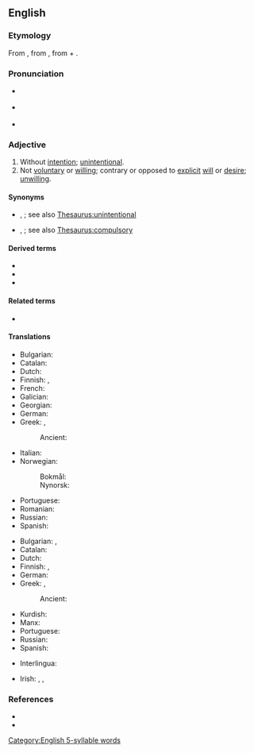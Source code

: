 ==English==

===Etymology===
From {{prefix|en|in|voluntary}}, from {{der|en|LL.|involontarius}}, from {{m|la|in}} + {{m|la|volontarius}}.

===Pronunciation===
* {{a|GA}} {{IPA|en|/ɪnˈvɑl.ənˌtɛ.ɹi/}}
* {{a|RP}} {{IPA|en|/ɪnˈvɒl.ən.tɹi/}}
* {{hyph|en|in|vol|un|ta|ry}}

===Adjective===
{{en-adj}}

# Without [[intention]]; [[unintentional]].
# Not [[voluntary]] or [[willing]]; contrary or opposed to [[explicit]] [[will]] or [[desire]]; [[unwilling]].
#: {{ux|en|He found himself the '''involuntary''' witness in the trial.}}

====Synonyms====
* {{sense|without intention}} {{l|en|inadvertent}}, {{l|en|unintended}}; see also [[Thesaurus:unintentional]]
* {{sense|not voluntary}} {{l|en|unbewised}}, {{l|en|unvoluntary}}; see also [[Thesaurus:compulsory]]

====Derived terms====
* {{l|en|involuntarily}}
* {{l|en|involuntariness}}
* {{l|en|involuntary manslaughter}}

====Related terms====
* {{l|en|volunteer}}

====Translations====
{{trans-top|without intention; unintentional}}
* Bulgarian: {{t+|bg|неволно}}
* Catalan: {{t|ca|involuntari}}
* Dutch: {{t|nl|[[niet]] [[intentioneel]]}}
* Finnish: {{t+|fi|tahaton}}, {{t|fi|[[vahinko]]-}}
* French: {{t+|fr|involontaire}}
* Galician: {{t|gl|involuntario}}
* Georgian: {{t|ka|უნებლიე}}
* German: {{t+|de|unabsichtlich}}
* Greek: {{t+|el|ακούσιος}}, {{t+|el|αθέλητος}}
*: Ancient: {{t|grc|ἀκούιος}}
{{trans-mid}}
* Italian: {{t+|it|involontario}}
* Norwegian:
*: Bokmål: {{t+|nb|ufrivillig}}
*: Nynorsk: {{t|nn|ufrivillig}}
* Portuguese: {{t+|pt|involuntário}}
* Romanian: {{t+|ro|involuntar}}
* Russian: {{t+|ru|нево́льный}}
* Spanish: {{t+|es|involuntario}}
{{trans-bottom}}

{{trans-top|not voluntary or willing}}
* Bulgarian: {{t|bg|недоброволно}}, {{t+|bg|принудително}}
* Catalan: {{t|ca|involuntari}}
* Dutch: {{t+|nl|onwillekeurig}}
* Finnish: {{t+|fi|vastentahtoinen}}, {{t+|fi|tahaton}}
* German: {{t+|de|unfreiwillig}}
* Greek: {{t+|el|ακούσιος}}, {{t+|el|αθέλητος}}
*: Ancient: {{t|grc|ἀκούιος}}
{{trans-mid}}
* Kurdish: {{t+|ku|xwenewîst}}
* Manx: {{t|gv|neuarryltagh}}
* Portuguese: {{t+|pt|involuntário}}
* Russian: {{t+|ru|нево́льный}}
* Spanish: {{t+|es|involuntario}}
{{trans-bottom}}

{{checktrans-top}}
* Interlingua: {{t-check|ia|involuntari}}
{{trans-mid}}
* Irish: {{t-check|ga|éadoilteanach}}, {{t-check|ga|ainneonach}}, {{t-check|ga|neamhthoiliúil}}
{{trans-bottom}}

===References===
* {{R:Century 1911}}
* {{R:Webster 1913}}

[[Category:English 5-syllable words]]